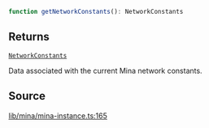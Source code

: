 ```ts
function getNetworkConstants(): NetworkConstants
```

## Returns

[`NetworkConstants`](../type-aliases/NetworkConstants.mdx)

Data associated with the current Mina network constants.

## Source

[lib/mina/mina-instance.ts:165](https://github.com/o1-labs/o1js/blob/081e48fe103a96db7083cdaea72a409cca3182c3/src/lib/mina/mina-instance.ts#L165)
